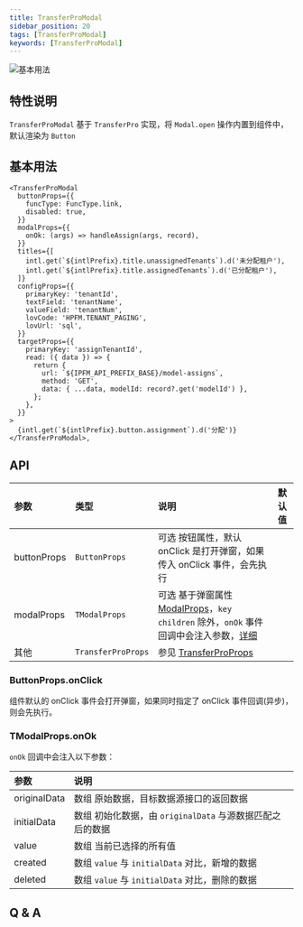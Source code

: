 ```yaml
---
title: TransferProModal
sidebar_position: 20
tags: [TransferProModal]
keywords: [TransferProModal]
---
```


![基本用法](./images/transfer-pro-modal-base.png)

## 特性说明

`TransferProModal` 基于 `TransferPro` 实现，将 `Modal.open` 操作内置到组件中，默认渲染为 `Button`

## 基本用法

```tsx
<TransferProModal
  buttonProps={{
    funcType: FuncType.link,
    disabled: true,
  }}
  modalProps={{
    onOk: (args) => handleAssign(args, record),
  }}
  titles={[
    intl.get(`${intlPrefix}.title.unassignedTenants`).d('未分配租户'),
    intl.get(`${intlPrefix}.title.assignedTenants`).d('已分配租户'),
  ]}
  configProps={{
    primaryKey: 'tenantId',
    textField: 'tenantName',
    valueField: 'tenantNum',
    lovCode: 'HPFM.TENANT_PAGING',
    lovUrl: 'sql',
  }}
  targetProps={{
    primaryKey: 'assignTenantId',
    read: ({ data }) => {
      return {
        url: `${IPFM_API_PREFIX_BASE}/model-assigns`,
        method: 'GET',
        data: { ...data, modelId: record?.get('modelId') },
      };
    },
  }}
>
  {intl.get(`${intlPrefix}.button.assignment`).d('分配')}
</TransferProModal>,
```

## API

| 参数        | 类型               | 说明                                                                                                                                                                                                       | 默认值 |
| :---------- | :----------------- | :--------------------------------------------------------------------------------------------------------------------------------------------------------------------------------------------------------- | :----- |
| buttonProps | `ButtonProps`      | <Highlight>可选</Highlight> 按钮属性，默认 onClick 是打开弹窗，如果传入 onClick 事件，会先执行                                                                                                             |        |
| modalProps  | `TModalProps`      | <Highlight>可选</Highlight> 基于弹窗属性 [ModalProps](https://open.hand-china.com/choerodon-ui/zh/procmp/feedback/modal#API)，`key` `children` 除外，`onOk` 事件回调中会注入参数，[详细](#tmodalpropsonok) |        |
| 其他        | `TransferProProps` | 参见 [TransferProProps](/docs/C7N/CustomComponents/transfer-pro#api)                                                                                                                                       |        |

### ButtonProps.onClick

组件默认的 onClick 事件会打开弹窗，如果同时指定了 onClick 事件回调(异步)，则会先执行。

### TModalProps.onOk

`onOk` 回调中会注入以下参数：

| 参数         | 说明                                                                             |
| :----------- | :------------------------------------------------------------------------------- |
| originalData | <Highlight>数组</Highlight> 原始数据，目标数据源接口的返回数据                   |
| initialData  | <Highlight>数组</Highlight> 初始化数据，由 `originalData` 与源数据匹配之后的数据 |
| value        | <Highlight>数组</Highlight> 当前已选择的所有值                                   |
| created      | <Highlight>数组</Highlight> `value` 与 `initialData` 对比，新增的数据            |
| deleted      | <Highlight>数组</Highlight> `value` 与 `initialData` 对比，删除的数据            |

## Q & A
